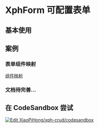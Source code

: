 
# XphForm 可配置表单

## 基本使用

<ExpandDemoWrapper rawStr={formRaw}>
  <FormDemos.Base />
</ExpandDemoWrapper>

## 案例

<Collapsible />

<Layout />

<ColProps />

### 表单组件映射

[组件映射](/docs/comp/form/properties/items)

### 文档待完善...

<IXphFormPropsApi />

<IXphFormActionTypeApi />

## 在 CodeSandbox 尝试

[![Edit XiaoPiHong/xph-crud/codesandbox](https://codesandbox.io/static/img/play-codesandbox.svg)](https://codesandbox.io/p/github/XiaoPiHong/xph-crud/codesandbox?embed=1&file=%2Fexamples%2Froutes%2Findex.tsx)
